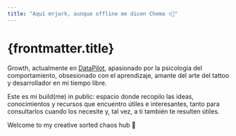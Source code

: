 ```yaml
---
title: "Aquí mrjark, aunque offline me dicen Chema ✌🏽"
---
```

# {frontmatter.title}

Growth, actualmente en [DataPilot](https://www.datapilotagency.com/), apasionado por la psicología del comportamiento, obsesionado con el aprendizaje, amante del arte del tattoo y desarrollador en mi tiempo libre.

Este es mi build(me) in public: espacio donde recopilo las ideas, conocimientos y recursos que encuentro útiles e interesantes, tanto para consultarlos cuando los necesite y, tal vez, a ti también te resulten útiles.

Welcome to my creative sorted chaos hub 💭
